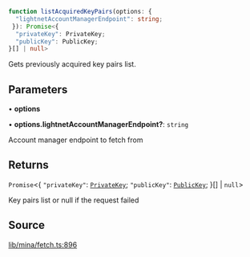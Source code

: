```ts
function listAcquiredKeyPairs(options: {
  "lightnetAccountManagerEndpoint": string;
 }): Promise<{
  "privateKey": PrivateKey;
  "publicKey": PublicKey;
}[] | null>
```

Gets previously acquired key pairs list.

## Parameters

• **options**

• **options.lightnetAccountManagerEndpoint?**: `string`

Account manager endpoint to fetch from

## Returns

`Promise`\<\{
  `"privateKey"`: [`PrivateKey`](../../../classes/PrivateKey.mdx);
  `"publicKey"`: [`PublicKey`](../../../classes/PublicKey.mdx);
 \}[] \| `null`\>

Key pairs list or null if the request failed

## Source

[lib/mina/fetch.ts:896](https://github.com/o1-labs/o1js/blob/1ed4125b454628ef1e3e4d32dd416718a59702b8/src/lib/mina/fetch.ts#L896)
